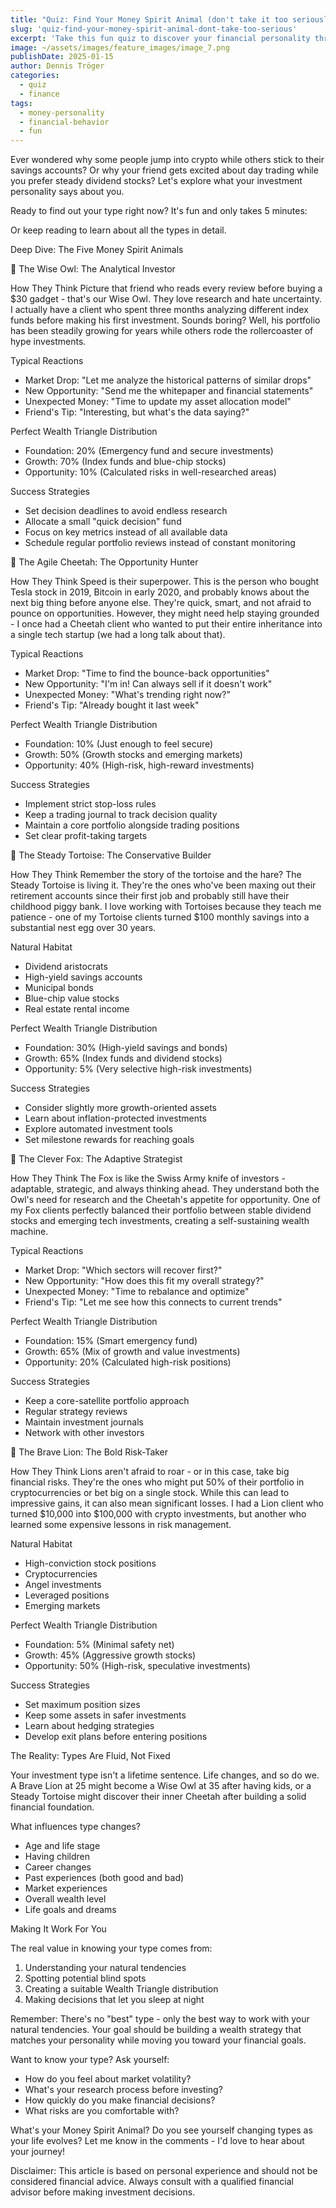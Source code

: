 ```yaml
---
title: "Quiz: Find Your Money Spirit Animal (don't take it too seriously)"
slug: 'quiz-find-your-money-spirit-animal-dont-take-too-serious'
excerpt: 'Take this fun quiz to discover your financial personality through spirit animals. A lighthearted way to understand your money habits and financial instincts.'
image: ~/assets/images/feature_images/image_7.png
publishDate: 2025-01-15
author: Dennis Tröger
categories:
  - quiz
  - finance
tags:
  - money-personality
  - financial-behavior
  - fun
---
```



Ever wondered why some people jump into crypto while others stick to their savings accounts? Or why your friend gets excited about day trading while you prefer steady dividend stocks? Let's explore what your investment personality says about you.

Ready to find out your type right now? It's fun and only takes 5 minutes:

Or keep reading to learn about all the types in detail.

Deep Dive: The Five Money Spirit Animals

🦉 The Wise Owl: The Analytical Investor

How They Think Picture that friend who reads every review before buying a $30 gadget - that's our Wise Owl. They love research and hate uncertainty. I actually have a client who spent three months analyzing different index funds before making his first investment. Sounds boring? Well, his portfolio has been steadily growing for years while others rode the rollercoaster of hype investments.

Typical Reactions

- Market Drop: "Let me analyze the historical patterns of similar drops"
- New Opportunity: "Send me the whitepaper and financial statements"
- Unexpected Money: "Time to update my asset allocation model"
- Friend's Tip: "Interesting, but what's the data saying?"

Perfect Wealth Triangle Distribution

- Foundation: 20% (Emergency fund and secure investments)
- Growth: 70% (Index funds and blue-chip stocks)
- Opportunity: 10% (Calculated risks in well-researched areas)

Success Strategies

- Set decision deadlines to avoid endless research
- Allocate a small "quick decision" fund
- Focus on key metrics instead of all available data
- Schedule regular portfolio reviews instead of constant monitoring

🐆 The Agile Cheetah: The Opportunity Hunter

How They Think Speed is their superpower. This is the person who bought Tesla stock in 2019, Bitcoin in early 2020, and probably knows about the next big thing before anyone else. They're quick, smart, and not afraid to pounce on opportunities. However, they might need help staying grounded - I once had a Cheetah client who wanted to put their entire inheritance into a single tech startup (we had a long talk about that).

Typical Reactions

- Market Drop: "Time to find the bounce-back opportunities"
- New Opportunity: "I'm in! Can always sell if it doesn't work"
- Unexpected Money: "What's trending right now?"
- Friend's Tip: "Already bought it last week"

Perfect Wealth Triangle Distribution

- Foundation: 10% (Just enough to feel secure)
- Growth: 50% (Growth stocks and emerging markets)
- Opportunity: 40% (High-risk, high-reward investments)

Success Strategies

- Implement strict stop-loss rules
- Keep a trading journal to track decision quality
- Maintain a core portfolio alongside trading positions
- Set clear profit-taking targets

🐢 The Steady Tortoise: The Conservative Builder

How They Think Remember the story of the tortoise and the hare? The Steady Tortoise is living it. They're the ones who've been maxing out their retirement accounts since their first job and probably still have their childhood piggy bank. I love working with Tortoises because they teach me patience - one of my Tortoise clients turned $100 monthly savings into a substantial nest egg over 30 years.

Natural Habitat

- Dividend aristocrats
- High-yield savings accounts
- Municipal bonds
- Blue-chip value stocks
- Real estate rental income

Perfect Wealth Triangle Distribution

- Foundation: 30% (High-yield savings and bonds)
- Growth: 65% (Index funds and dividend stocks)
- Opportunity: 5% (Very selective high-risk investments)

Success Strategies

- Consider slightly more growth-oriented assets
- Learn about inflation-protected investments
- Explore automated investment tools
- Set milestone rewards for reaching goals

🦊 The Clever Fox: The Adaptive Strategist

How They Think The Fox is like the Swiss Army knife of investors - adaptable, strategic, and always thinking ahead. They understand both the Owl's need for research and the Cheetah's appetite for opportunity. One of my Fox clients perfectly balanced their portfolio between stable dividend stocks and emerging tech investments, creating a self-sustaining wealth machine.

Typical Reactions

- Market Drop: "Which sectors will recover first?"
- New Opportunity: "How does this fit my overall strategy?"
- Unexpected Money: "Time to rebalance and optimize"
- Friend's Tip: "Let me see how this connects to current trends"

Perfect Wealth Triangle Distribution

- Foundation: 15% (Smart emergency fund)
- Growth: 65% (Mix of growth and value investments)
- Opportunity: 20% (Calculated high-risk positions)

Success Strategies

- Keep a core-satellite portfolio approach
- Regular strategy reviews
- Maintain investment journals
- Network with other investors

🦁 The Brave Lion: The Bold Risk-Taker

How They Think Lions aren't afraid to roar - or in this case, take big financial risks. They're the ones who might put 50% of their portfolio in cryptocurrencies or bet big on a single stock. While this can lead to impressive gains, it can also mean significant losses. I had a Lion client who turned $10,000 into $100,000 with crypto investments, but another who learned some expensive lessons in risk management.

Natural Habitat

- High-conviction stock positions
- Cryptocurrencies
- Angel investments
- Leveraged positions
- Emerging markets

Perfect Wealth Triangle Distribution

- Foundation: 5% (Minimal safety net)
- Growth: 45% (Aggressive growth stocks)
- Opportunity: 50% (High-risk, speculative investments)

Success Strategies

- Set maximum position sizes
- Keep some assets in safer investments
- Learn about hedging strategies
- Develop exit plans before entering positions

The Reality: Types Are Fluid, Not Fixed

Your investment type isn't a lifetime sentence. Life changes, and so do we. A Brave Lion at 25 might become a Wise Owl at 35 after having kids, or a Steady Tortoise might discover their inner Cheetah after building a solid financial foundation.

What influences type changes?

- Age and life stage
- Having children
- Career changes
- Past experiences (both good and bad)
- Market experiences
- Overall wealth level
- Life goals and dreams

Making It Work For You

The real value in knowing your type comes from:

1.  Understanding your natural tendencies
2.  Spotting potential blind spots
3.  Creating a suitable Wealth Triangle distribution
4.  Making decisions that let you sleep at night

Remember: There's no "best" type - only the best way to work with your natural tendencies. Your goal should be building a wealth strategy that matches your personality while moving you toward your financial goals.

Want to know your type? Ask yourself:

- How do you feel about market volatility?
- What's your research process before investing?
- How quickly do you make financial decisions?
- What risks are you comfortable with?

What's your Money Spirit Animal? Do you see yourself changing types as your life evolves? Let me know in the comments - I'd love to hear about your journey!

Disclaimer: This article is based on personal experience and should not be considered financial advice. Always consult with a qualified financial advisor before making investment decisions.
